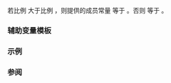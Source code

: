 {{cpp/title|ratio_greater}}
{{cpp/numeric/ratio/navbar}}
{{ddcl|header=ratio|since=c++11|1=
template&lt; class R1, class R2 &gt;
struct ratio_greater : std::integral_constant&lt;bool, /* 见下文 */&gt; { };
}}

若比例 {{tt|R1}} 大于比例 {{tt|R2}}，则提供的成员常量 {{c|value}} 等于 {{c|true}}。否则 {{c|value}} 等于 {{c|false}}。

===辅助变量模板===
{{ddcl|since=c++17|1=
template&lt; class R1, class R2 &gt;
constexpr bool ratio_greater_v = ratio_greater&lt;R1, R2&gt;::value;
}}

{{cpp/types/integral_constant/inherit| {{c|1=R1::num * R2::den &gt; R2::num * R1::den}} 或避免溢出的等价表达式，}}

===示例===
{{example
|code=
#include &lt;iostream&gt;
#include &lt;ratio&gt;

int main()
{
    static_assert(std::ratio_greater&lt;std::ratio&lt;3, 4&gt;, std::ratio&lt;1, 2&gt;&gt;::value,
                  "3/4 &gt; 1/2");

    if (std::ratio_greater&lt;std::ratio&lt;11, 12&gt;, std::ratio&lt;10, 11&gt;&gt;::value)
        std::cout &lt;&lt; "11/12 &gt; 10/11" "\n";

    // Since C++17
    static_assert(std::ratio_greater_v&lt;std::ratio&lt;12, 13&gt;, std::ratio&lt;11, 12&gt;&gt;);

    if constexpr (std::ratio_greater_v&lt;std::ratio&lt;12, 13&gt;, std::ratio&lt;11, 12&gt;&gt;)
        std::cout &lt;&lt; "12/13 &gt; 11/12" "\n";
}
|output=
11/12 &gt; 10/11
12/13 &gt; 11/12
}}

===参阅===
{{dsc begin}}
{{dsc inc|cpp/numeric/ratio/dsc ratio greater_equal}}
{{dsc end}}

{{langlinks|de|en|es|fr|it|ja|pt|ru}}